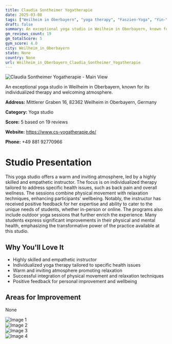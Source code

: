 ```yaml
---
title: Claudia Sontheimer Yogatherapie
date: 2025-03-08
tags: ["Weilheim in Oberbayern", "yoga therapy", "Faszien-Yoga", "Yin-Yoga", "inviting atmosphere", "individual therapy", "Weilheim in Oberbayern"]  
draft: false
summary: An exceptional yoga studio in Weilheim in Oberbayern, known for its individualized therapy and welcoming atmosphere.
gm_reviews_count: 19
gm_totalScore: 5
gym_score: 4.0
city: Weilheim_in_Oberbayern
state: None
country: None
url: Weilheim_in_Oberbayern_Claudia_Sontheimer_Yogatherapie
---
```


<div className="aspect-[16/9] relative my-8">
  <img 
    src="https://lh5.googleusercontent.com/p/AF1QipPAQL2x_loAwGgrFiVmcUFUD-ScmwbDsY34THK-=w1920-h1080-k-no"
    alt="Claudia Sontheimer Yogatherapie - Main View"
    className="object-cover absolute inset-0 w-full h-full rounded-lg"
  />
</div>

An exceptional yoga studio in Weilheim in Oberbayern, known for its individualized therapy and welcoming atmosphere.

**Address:** Mittlerer Graben 16, 82362 Weilheim in Oberbayern, Germany

**Category:** Yoga studio

**Score:** 5 based on 19 reviews

**Website:** https://www.cs-yogatherapie.de/

**Phone:** +49 881 92770966

# Studio Presentation

This yoga studio offers a warm and inviting atmosphere, led by a highly skilled and empathetic instructor. The focus is on individualized therapy tailored to address specific health issues, such as back pain and overall wellness. The sessions combine physical movement with relaxation techniques, enhancing participants' wellbeing. Notably, the instructor has received positive feedback for her expertise and ability to cater to the unique needs of students, whether in-person or online. The programs also include outdoor yoga sessions that further enrich the experience. Many students express significant improvements in their physical and mental health, emphasizing the transformative power of the practice available at this studio.

## Why You'll Love It

- Highly skilled and empathetic instructor
- Individualized yoga therapy tailored to specific health issues
- Warm and inviting atmosphere promoting relaxation
- Successful integration of physical movement and relaxation techniques
- Positive feedback for personal improvement and wellbeing

## Areas for Improvement

None

<div className="grid grid-cols-1 xl:grid-cols-2 gap-4 my-8">
<div className="aspect-[4/3] relative"><img src="https://streetviewpixels-pa.googleapis.com/v1/thumbnail?panoid=aM9deb45G06wTfGDzANmRQ&cb_client=maps_sv.tactile.gps&w=203&h=100&yaw=202.91484&pitch=0&thumbfov=100" alt="Image 1" className="object-cover absolute inset-0 w-full h-full rounded-lg" /></div>
<div className="aspect-[4/3] relative"><img src="https://lh5.googleusercontent.com/p/AF1QipOXgbsQbxJIJTVjo42Q-BrOnPMrItzRhJn-IFDu=w1920-h1080-k-no" alt="Image 2" className="object-cover absolute inset-0 w-full h-full rounded-lg" /></div>
<div className="aspect-[4/3] relative"><img src="https://lh5.googleusercontent.com/p/AF1QipP_BDGqAQqvtzKQohh1tIslFcFIi9MFaUOWm7Zx=w1920-h1080-k-no" alt="Image 3" className="object-cover absolute inset-0 w-full h-full rounded-lg" /></div>
<div className="aspect-[4/3] relative"><img src="https://lh5.googleusercontent.com/p/AF1QipNjlIZ5Qh7lD4yozweY0a_fLBkSll7Shiu6XDGD=w1920-h1080-k-no" alt="Image 4" className="object-cover absolute inset-0 w-full h-full rounded-lg" /></div>
</div>